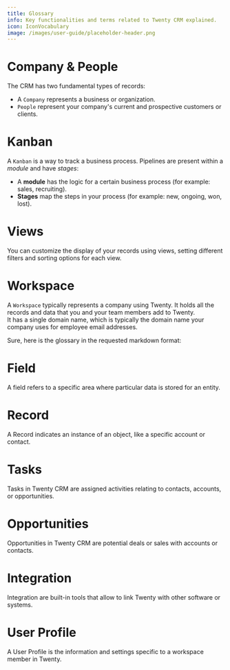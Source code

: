```yaml
---
title: Glossary
info: Key functionalities and terms related to Twenty CRM explained.
icon: IconVocabulary
image: /images/user-guide/placeholder-header.png
---
```


# Company & People
The CRM has two fundamental types of records:
- A `Company` represents a business or organization.
- `People` represent your company's current and prospective customers or clients.

# Kanban
A `Kanban` is a way to track a business process. Pipelines are present within a *module* and have *stages*:
- A **module** has the logic for a certain business process (for example: sales, recruiting).
- **Stages** map the steps in your process (for example: new, ongoing, won, lost).

# Views 
You can customize the display of your records using views, setting different filters and sorting options for each view.

# Workspace
A `Workspace` typically represents a company using Twenty. It holds all the records and data that you and your team members add to Twenty.   
It has a single domain name, which is typically the domain name your company uses for employee email addresses.

Sure, here is the glossary in the requested markdown format:

# Field 
A field refers to a specific area where particular data is stored for an entity.

# Record 
A Record indicates an instance of an object, like a specific account or contact.

# Tasks 
Tasks in Twenty CRM are assigned activities relating to contacts, accounts, or opportunities.

# Opportunities 
Opportunities in Twenty CRM are potential deals or sales with accounts or contacts.

# Integration 
Integration are built-in tools that allow to link Twenty with other software or systems.

# User Profile
A User Profile is the information and settings specific to a workspace member in Twenty.